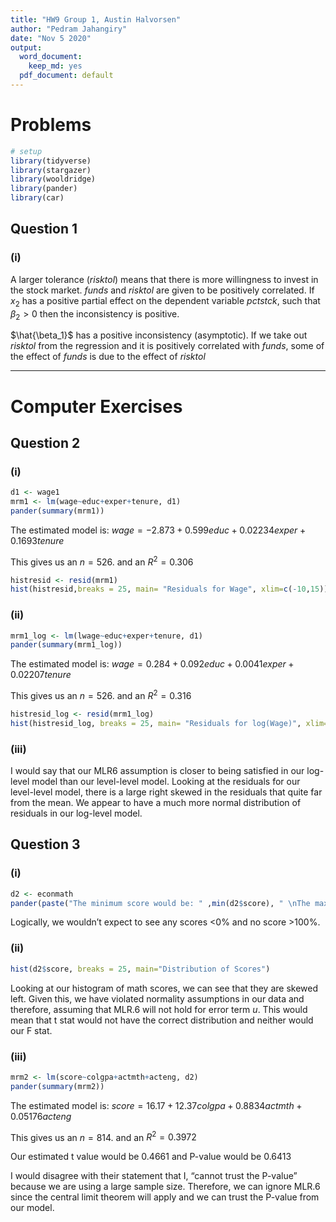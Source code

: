 ```yaml
---
title: "HW9 Group 1, Austin Halvorsen"
author: "Pedram Jahangiry"
date: "Nov 5 2020"
output:
  word_document: 
    keep_md: yes
  pdf_document: default
---
```


\newpage

# Problems

```r
# setup
library(tidyverse)
library(stargazer)
library(wooldridge)
library(pander)
library(car)
```

## Question 1

### (i) 

A larger tolerance ($risktol$) means that there is more willingness to invest in the stock market. $funds$ and $risktol$ are given to be positively correlated. If $x_2$ has a positive partial effect on the dependent variable $pctstck$, such that $\beta_2 > 0$ then the inconsistency is positive.  

\newline

$\hat{\beta_1}$ has a positive inconsistency (asymptotic). If we take out $risktol$ from the regression and it is positively correlated with $funds$, some of the effect of $funds$ is due to the effect of $risktol$

---------

\newpage

# Computer Exercises

## Question 2

### (i) 

```r
d1 <- wage1
mrm1 <- lm(wage~educ+exper+tenure, d1)
pander(summary(mrm1))
```

The estimated model is: $wage=-2.873+0.599educ+0.02234exper+0.1693tenure$

\newline

This gives us an $n=526$. and an $R^2=0.306$

```r
histresid <- resid(mrm1)
hist(histresid,breaks = 25, main= "Residuals for Wage", xlim=c(-10,15))
```

### (ii)

```r
mrm1_log <- lm(lwage~educ+exper+tenure, d1)
pander(summary(mrm1_log))
```

The estimated model is: $wage=0.284+0.092educ+0.0041exper+0.02207tenure$

\newline

This gives us an $n=526$. and an $R^2=0.316$

```r
histresid_log <- resid(mrm1_log)
hist(histresid_log, breaks = 25, main= "Residuals for log(Wage)", xlim=c(-2,2))
```


### (iii)

I would say that our MLR6 assumption is closer to being satisfied in our log-level model than our level-level model. Looking at the residuals for our level-level model, there is a large right skewed in the residuals that quite far from the mean. We appear to have a much more normal distribution of residuals in our log-level model.

\newpage

## Question 3

### (i)

```r
d2 <- econmath
pander(paste("The minimum score would be: " ,min(d2$score), " \nThe maximum score would be: ", max(d2$score)))
```
Logically, we wouldn't expect to see any scores <0% and no score >100%.

### (ii)
```r
hist(d2$score, breaks = 25, main="Distribution of Scores")
```
Looking at our histogram of math scores, we can see that they are skewed left. Given this, we have violated normality assumptions in our data and therefore, assuming that MLR.6 will not hold for error term $u$. This would mean that t stat would not have the correct distribution and neither would our F stat. 

### (iii)

```r
mrm2 <- lm(score~colgpa+actmth+acteng, d2)
pander(summary(mrm2))
```

The estimated model is: $score=16.17+12.37colgpa+0.8834actmth+0.05176acteng$

\newline

This gives us an $n=814$. and an $R^2=0.3972$

\newline

Our estimated t value would be 0.4661 and P-value would be 0.6413

I would disagree with their statement that I, "cannot trust the P-value" because we are using a large sample size. Therefore, we can ignore MLR.6 since the central limit theorem will apply and we can trust the P-value from our model.
